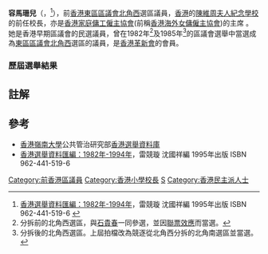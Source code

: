 {{Infobox officeholder
| honorific-prefix = 
|name = 容馬珊兒
|native_name = Yung Ma Shan-Yee, Betty
|native_name_lang = en
|honorific-suffix = 
|image            = 
|office           = [[東區區議會|東區區議會]]議員
|term_start       = 1982年9月24日
|term_end         = 1988年3月10日
|predecessor      = 
|successor        = 
|constituency     = [[錦屏_(選區)|北角西]]
|majority = [[1982年香港區議會選舉|1982年]]：1,748 (54.05%)<br/>[[1985年香港區議會選舉|1985年]]：2,760 (29.19%)
|birth_date       = {{birth year and age|1949|df=y}}
|birth_place      = {{HKG-1959}}
|party            = [[香港革新會|香港革新會]]（已解散）
|otherparty            = 
|residence        = {{HKG}}
|alma_mater	  = 
|website=}}

'''容馬珊兒'''（{{lang-en|Yung Ma Shan-Yee, Betty}}，{{bd|1949年||catIdx=M}}<ref>[http://www.hkiaps.cuhk.edu.hk/wd/ni/20191023-150300_1_rm19.pdf 香港選舉資料匯編：1982年-1994年]，雷競璇 沈國祥編 1995年出版 ISBN 962-441-519-6 {{Wayback|url=http://www.hkiaps.cuhk.edu.hk/wd/ni/20191023-150300_1_rm19.pdf |date=20210618125348 }}</ref>），前[[香港|香港]][[東區區議會|東區區議會]][[錦屏_(選區)|北角西]]選區議員，[[香港|香港]]的[[陳維周夫人紀念學校|陳維周夫人紀念學校]]的前任校長，亦是[[香港家庭傭工僱主協會|香港家庭傭工僱主協會]](前稱[[香港海外女傭僱主協會|香港海外女傭僱主協會]])的主席 。她是香港早期區議會的民選議員，曾在1982年<ref>分拆前的北角西選區，與[[石貴春|石貴春]]一同參選，並因[[聯票效應|聯票效應]]而當選。</ref>及1985年<ref>分拆後的北角西選區。上屆拍檔改為競逐從北角西分拆的北角南選區並當選。</ref>的區議會選舉中當選成為[[東區區議會|東區區議會]][[錦屏_(選區)|北角西]]選區的議員，是[[香港革新會|香港革新會]]的會員。

===歷屆選舉結果===
{{Election box begin|名稱=[[1985年香港區議會選舉#東區|1985年東區區議會北角西選區]]}}
{{Election box candidate with party link
  |政黨    = 獨立
  |候選人  = '''[[容馬珊兒|容馬珊兒]]'''
  |票數    = '''2,760'''
  |百分比  = '''29.19'''
  |增減    = 不適用
  |當選    = yes
}}
{{Election box candidate with party link
  |政黨    = 獨立
  |候選人  = '''[[石貴春|石貴春]]'''
  |票數    = '''2,510'''
  |百分比  = '''26.55'''
  |增減    = 不適用
  |當選    = yes
}}
{{Election box candidate with party link
  |政黨    = 獨立
  |候選人  = [[柯渭強|柯渭強]]
  |票數    = 2,243
  |百分比  = 23.73
  |增減    = 不適用
}}
{{Election box candidate with party link
  |政黨    = 香港革新會
  |候選人  = [[楊廉比|楊廉比]]
  |票數    = 838
  |百分比  = 8.86
  |增減    = 不適用
}}
{{Election box candidate with party link
  |政黨    = 獨立
  |候選人  = [[徐浩然|徐浩然]]
  |票數    = 413
  |百分比  = 4.37
  |增減    = 不適用
}}
{{Election box candidate with party link
  |政黨    = 獨立
  |候選人  = [[吳建偉|吳建偉]]
  |票數    = 356
  |百分比  = 3.77
  |增減    = 不適用
}}
{{Election box candidate with party link
  |政黨    = 獨立
  |候選人  = [[莫業林|莫業林]]
  |票數    = 334
  |百分比  = 3.53
  |增減    = 不適用
}}
{{Election box majority
  |票數    = 267
  |百分比  = 2.82
  |增減    = 不適用 
}}
{{Election box end}}

{{Election box begin|名稱=[[1982年香港區議會選舉#東區|1982年東區區議會北角西選區]]}}
{{Election box candidate with party link
  |政黨    = 獨立
  |候選人  = '''[[容馬珊兒|容馬珊兒]]'''
  |票數    = '''1,748'''
  |百分比  = '''54.05'''
  |增減    = 不適用
  |當選    = yes
}}
{{Election box candidate with party link
  |政黨    = 香港公民協會
  |候選人  = [[江裕昌|江裕昌]]
  |票數    = 959
  |百分比  = 29.65
  |增減    = 不適用
}}
{{Election box candidate with party link
  |政黨    = 獨立
  |候選人  = [[徐浩然|徐浩然]]
  |票數    = 527
  |百分比  = 16.3
  |增減    = 不適用
}}
{{Election box majority
  |票數    = 789 
  |百分比  = 24.4
  |增減    = 不適用 
}}
{{Election box end}}

== 註解 ==
{{reflist}}

== 參考 ==
* [[香港嶺南大學|香港嶺南大學]]公共管治研究部[https://web.archive.org/web/20031106161654/http://pgp.ln.edu.hk/pgp/php/search2.php 香港選舉資料庫]
*[http://www.hkiaps.cuhk.edu.hk/wd/ni/20191023-150300_1_rm19.pdf 香港選舉資料匯編：1982年-1994年]，雷競璇 沈國祥編 1995年出版 ISBN 962-441-519-6 {{Wayback|url=http://www.hkiaps.cuhk.edu.hk/wd/ni/20191023-150300_1_rm19.pdf |date=20210618125348 }}

{{HK-bio-stub}}
{{s-start}}
{{s-par}}
{{s-new}}
{{s-title|[[東區區議會|東區區議會]]<br>{{small|[[錦屏_(選區)|北角西]]選區區議員}}|1982年9月24日—1988年3月10日}}
{{s-none|選區重組}}
{{end}}

[[Category:前香港區議員|Category:前香港區議員]]
[[Category:香港小學校長|Category:香港小學校長]]
[[Category:馬姓|S]]
[[Category:香港民主派人士|Category:香港民主派人士]]